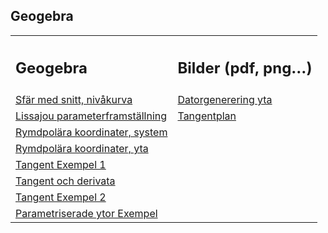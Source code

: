 ## Geogebra

<style>
th {text-align: left;}
</style>

 <table style="width:100%">
  <tr>
    <th><h2> Geogebra </h2></th>
    <th><h2>Bilder (pdf, png...)</h2></th>
  </tr>

<tr>
    <td>[Sfär med snitt, nivåkurva](sphere_plane2.ggb)</td>
    <td>[Datorgenerering yta](../Pictures/comp_plot.png)</td>
  </tr>


<tr>
    <td>[Lissajou parameterframställning](Lissajou.ggb)</td>
    <td>[Tangentplan](/../Pictures/tangentplan2v3.pdf)</td>
  </tr>


<tr>
    <td>[Rymdpolära koordinater, system](rymdpolkoord.ggb)</td>
    <td></td>
  </tr>
<tr>
    <td>[Rymdpolära koordinater, yta](rymdpol_koord.ggb)</td>
    <td></td>
  </tr>
<tr>
    <td>[Tangent Exempel 1](tangentexempel1.ggb)</td>
    <td></td>
  </tr>
<tr>
    <td>[Tangent och derivata](tangentvektParametr.ggb)
</td>
    <td></td>
  </tr>



<tr>
    <td>[Tangent Exempel 2](tangentexempel2.ggb)</td>
    <td></td>
  </tr><tr>
    <td>[Parametriserade ytor Exempel](demoparametrytor2.ggb)</td>
    <td></td>
  </tr>








